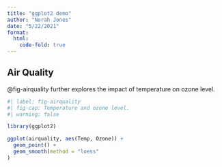```yaml
---
title: "ggplot2 demo"
author: "Norah Jones"
date: "5/22/2021"
format: 
  html:
    code-fold: true
---
```


## Air Quality

@fig-airquality further explores the impact of temperature on ozone level.

```r
#| label: fig-airquality
#| fig-cap: Temperature and ozone level.
#| warning: false

library(ggplot2)

ggplot(airquality, aes(Temp, Ozone)) + 
  geom_point() + 
  geom_smooth(method = "loess"
)
```